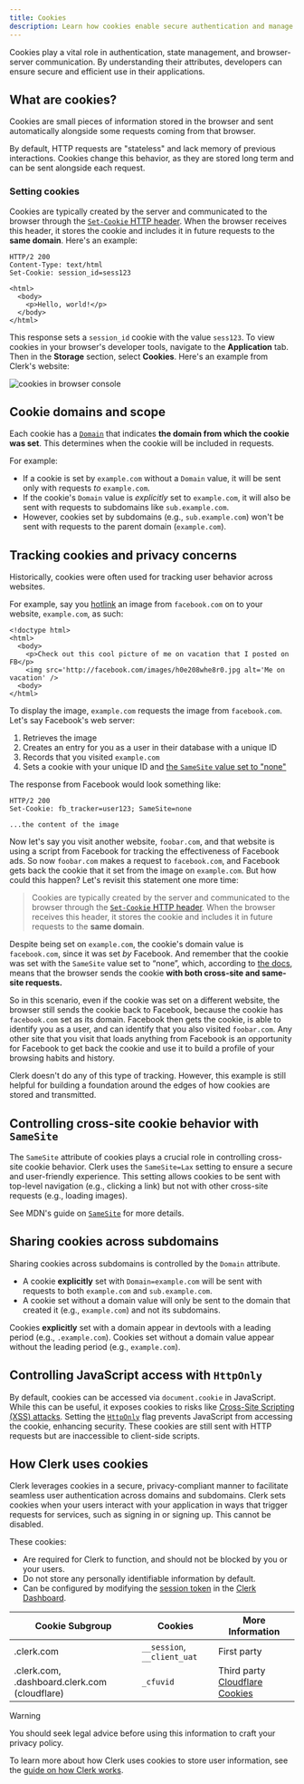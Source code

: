 ```yaml
---
title: Cookies
description: Learn how cookies enable secure authentication and manage browser-server interactions.
---
```


Cookies play a vital role in authentication, state management, and browser-server communication. By understanding their attributes, developers can ensure secure and efficient use in their applications.

## What are cookies?

Cookies are small pieces of information stored in the browser and sent automatically alongside some requests coming from that browser.

By default, HTTP requests are "stateless" and lack memory of previous interactions. Cookies change this behavior, as they are stored long term and can be sent alongside each request.

### Setting cookies

Cookies are typically created by the server and communicated to the browser through the [`Set-Cookie` HTTP header](https://developer.mozilla.org/en-US/docs/Web/HTTP/Headers/Set-Cookie). When the browser receives this header, it stores the cookie and includes it in future requests to the **same domain**. Here's an example:

```http
HTTP/2 200
Content-Type: text/html
Set-Cookie: session_id=sess123

<html>
  <body>
    <p>Hello, world!</p>
  </body>
</html>
```

This response sets a `session_id` cookie with the value `sess123`. To view cookies in your browser's developer tools, navigate to the **Application** tab. Then in the **Storage** section, select **Cookies**. Here's an example from Clerk's website:

![cookies in browser console](/docs/images/how-clerk-works/devtools-cookies.png)

## Cookie domains and scope

Each cookie has a [`Domain`](https://developer.mozilla.org/en-US/docs/Web/HTTP/Cookies#define_where_cookies_are_sent) that indicates **the domain from which the cookie was set**. This determines when the cookie will be included in requests.

For example:

- If a cookie is set by `example.com` without a `Domain` value, it will be sent only with requests _to_ `example.com`.
- If the cookie's `Domain` value is _explicitly_ set to `example.com`, it will also be sent with requests to subdomains like `sub.example.com`.
- However, cookies set by subdomains (e.g., `sub.example.com`) won't be sent with requests to the parent domain (`example.com`).

## Tracking cookies and privacy concerns

Historically, cookies were often used for tracking user behavior across websites.

For example, say you [hotlink](https://developer.mozilla.org/en-US/docs/Glossary/Hotlink) an image from `facebook.com` on to your website, `example.com`, as such:

```
<!doctype html>
<html>
  <body>
    <p>Check out this cool picture of me on vacation that I posted on FB</p>
    <img src='http://facebook.com/images/h0e208whe8r0.jpg alt='Me on vacation' />
  <body>
</html>
```

To display the image, `example.com` requests the image from `facebook.com`. Let's say Facebook's web server:

1. Retrieves the image
1. Creates an entry for you as a user in their database with a unique ID
1. Records that you visited `example.com`
1. Sets a cookie with your unique ID and [the `SameSite` value set to "none"](https://developer.mozilla.org/en-US/docs/Web/HTTP/Headers/Set-Cookie#samesitesamesite-value)

The response from Facebook would look something like:

```
HTTP/2 200
Set-Cookie: fb_tracker=user123; SameSite=none

...the content of the image
```

Now let's say you visit another website, `foobar.com`, and that website is using a script from Facebook for tracking the effectiveness of Facebook ads. So now `foobar.com` makes a request to `facebook.com`, and Facebook gets back the cookie that it set from the image on `example.com`. But how could this happen? Let's revisit this statement one more time:

> Cookies are typically created by the server and communicated to the browser through the [`Set-Cookie` HTTP header](https://developer.mozilla.org/en-US/docs/Web/HTTP/Headers/Set-Cookie). When the browser receives this header, it stores the cookie and includes it in future requests to the **same domain**.

Despite being set on `example.com`, the cookie's domain value is `facebook.com`, since it was set _by_ Facebook. And remember that the cookie was set with the `SameSite` value set to “none”, which, according to [the docs](https://developer.mozilla.org/en-US/docs/Web/HTTP/Headers/Set-Cookie#samesitesamesite-value), means that the browser sends the cookie **with both cross-site and same-site requests.**

So in this scenario, even if the cookie was set on a different website, the browser still sends the cookie back to Facebook, because the cookie has `facebook.com` set as its domain. Facebook then gets the cookie, is able to identify you as a user, and can identify that you also visited `foobar.com`. Any other site that you visit that loads anything from Facebook is an opportunity for Facebook to get back the cookie and use it to build a profile of your browsing habits and history.

Clerk doesn't do any of this type of tracking. However, this example is still helpful for building a foundation around the edges of how cookies are stored and transmitted.

## Controlling cross-site cookie behavior with `SameSite`

The `SameSite` attribute of cookies plays a crucial role in controlling cross-site cookie behavior. Clerk uses the `SameSite=Lax` setting to ensure a secure and user-friendly experience. This setting allows cookies to be sent with top-level navigation (e.g., clicking a link) but not with other cross-site requests (e.g., loading images).

See MDN's guide on [`SameSite`](https://developer.mozilla.org/en-US/docs/Web/HTTP/Headers/Set-Cookie#samesitesamesite-value) for more details.

## Sharing cookies across subdomains

Sharing cookies across subdomains is controlled by the `Domain` attribute.

- A cookie **explicitly** set with `Domain=example.com` will be sent with requests to both `example.com` and `sub.example.com`.
- A cookie set without a domain value will only be sent to the domain that created it (e.g., `example.com`) and not its subdomains.

Cookies **explicitly** set with a domain appear in devtools with a leading period (e.g., `.example.com`). Cookies set without a domain value appear without the leading period (e.g., `example.com`).

## Controlling JavaScript access with `HttpOnly`

By default, cookies can be accessed via `document.cookie` in JavaScript. While this can be useful, it exposes cookies to risks like [Cross-Site Scripting (XSS) attacks](https://owasp.org/www-community/attacks/xss/). Setting the [`HttpOnly`](https://developer.mozilla.org/en-US/docs/Web/HTTP/Headers/Set-Cookie#httponly) flag prevents JavaScript from accessing the cookie, enhancing security. These cookies are still sent with HTTP requests but are inaccessible to client-side scripts.

## How Clerk uses cookies

Clerk leverages cookies in a secure, privacy-compliant manner to facilitate seamless user authentication across domains and subdomains. Clerk sets cookies when your users interact with your application in ways that trigger requests for services, such as signing in or signing up. This cannot be disabled.

These cookies:

- Are required for Clerk to function, and should not be blocked by you or your users.
- Do not store any personally identifiable information by default.
- Can be configured by modifying the [session token](/docs/guides/how-clerk-works/session-tokens) in the [Clerk Dashboard](https://dashboard.clerk.com/last-active?path=jwt-templates).

| Cookie Subgroup | Cookies | More Information |
| - | - | - |
| .clerk.com | `__session`, `__client_uat` | First party |
| .clerk.com, .dashboard.clerk.com (cloudflare) | `_cfuvid` | Third party [Cloudflare Cookies](https://developers.cloudflare.com/fundamentals/reference/policies-compliances/cloudflare-cookies/) |

> [!WARNING]
> You should seek legal advice before using this information to craft your privacy policy.

To learn more about how Clerk uses cookies to store user information, see the [guide on how Clerk works](/docs/guides/how-clerk-works/overview).

